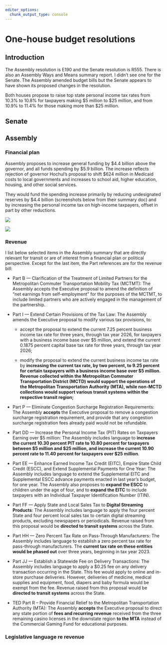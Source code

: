 ```yaml
---
editor_options: 
  chunk_output_type: console
---
```


# One-house budget resolutions

## Introduction

The Assembly resolution is E190 and the Senate resolution is R555. There is also an Assembly Ways and Means summary report. I didn't see one for the Senate. The Assembly amended budget bills but the Senate appears to have shown its proposed changes in the resolution.

Both houses propose to raise top state personal income tax rates from 10.3% to 10.8% for taxpayers making \$5 million to \$25 million, and from 10.9% to 11.4% for those making more than \$25 million.

## Senate

## Assembly

### Financial plan

Assembly proposes to increase general funding by \$4.4 billion above the governor, and all funds spending by \$5.9 billion. The increase reflects rejection of governor Hochul's proposal to shift \$624 million in Medicaid costs to local governments and increases to school aid, higher education, housing, and other social services.

They would fund the spending increase primarily by reducing undesignated reserves by \$4.4 billion (screenshots below from their summary doc) and by increasing the personal income tax on high-income taxpayers, offset in part by other reductions.

![](images/image-573824454.png)

![](images/image-865791859.png)

### Revenue

I list below selected items in the Assembly summary that are directly relevant for transit or are of interest from a financial plan or political perspective. Except for the last item, the Part references are for the revenue bill:

-   Part B --- Clarification of the Treatment of Limited Partners for the Metropolitan Commuter Transportation Mobility Tax (MCTMT): The Assembly accepts the Executive proposal to amend the definition of "net earnings from self-employment" for the purposes of the MCTMT, to include limited partners who are actively engaged in the management of the partnership.

-   Part I --- Extend Certain Provisions of the Tax Law: The Assembly amends the Executive proposal to modify various tax provisions, to:

    -   accept the proposal to extend the current 7.25 percent business income tax rate for three years, through tax year 2026, for taxpayers with a business income base over \$5 million, and extend the current 0.1875 percent capital base tax rate for three years, through tax year 2026;

    -   modify the proposal to extend the current business income tax rate by **increasing the current tax rate, by two percent, to 9.25 percent for certain taxpayers with a business income base over \$5 million. Revenue collected within the Metropolitan Commuter Transportation District (MCTD) would support the operations of the Metropolitan Transportation Authority (MTA), while non-MCTD collections would support various transit systems within the respective transit region;**

-   Part P --- Eliminate Congestion Surcharge Registration Requirements: The Assembly **accepts** the Executive proposal to remove a congestion surcharge registration requirement, and provide that any congestion surcharge registration fees already paid would not be refundable.

-   Part DD --- Increase the Personal Income Tax (PIT) Rates on Taxpayers Earning over \$5 million: The Assembly includes language to **increase the current 10.30 percent PIT rate to 10.80 percent for taxpayers between \$5 million and \$25 million, and increase the current 10.90 percent rate to 11.40 percent for taxpayers over \$25 million**.

-   Part EE --- Enhance Earned Income Tax Credit (EITC), Empire State Child Credit (ESCC), and Extend Supplemental Payments for One Year: The Assembly includes language to extend the Supplemental EITC and Supplemental ESCC advance payments enacted in last year's budget, for one year. The Assembly also proposes to **expand the ESCC** to children under the age of four, and to **expand the EITC** to include taxpayers with an Individual Taxpayer Identification Number (ITIN).

-   Part FF --- Apply State and Local Sales Tax to **Digital Streaming Products**: The Assembly includes language to apply the four percent State and four percent local sales tax to certain digital streaming products, excluding newspapers or periodicals. Revenue raised from this proposal would be **directed to transit systems** across the State.

-   Part HH --- Zero Percent Tax Rate on Pass-Through Manufacturers: The Assembly includes language to establish a zero percent tax rate for pass-through manufacturers. The **current tax rate on these entities would be phased out** over three years, beginning in tax year 2023.

-   Part JJ --- Establish a Statewide Fee on Delivery Transactions: The Assembly includes language to apply a \$0.25 fee on any delivery transaction occurring in the State. This fee would apply to online and in-store purchase deliveries. However, deliveries of medicine, medical supplies and equipment, food, diapers and baby formula would be exempt from the fee. Revenue raised from this proposal would be **directed to transit systems** across the State.

-   TED Part R -- Provide Financial Relief to the Metropolitan Transportation Authority (MTA): The Assembly **accepts** the Executive proposal to direct any state portion of **fees and recurring revenue** received from the three remaining casino licenses in the downstate region **to the MTA** instead of the Commercial Gaming Fund for educational purposes.

### Legislative language re revenue
